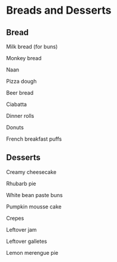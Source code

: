# Breads and Desserts


## Bread

Milk bread (for buns)

Monkey bread

Naan

Pizza dough

Beer bread

Ciabatta

Dinner rolls

Donuts

French breakfast puffs


## Desserts

Creamy cheesecake

Rhubarb pie

White bean paste buns

Pumpkin mousse cake

Crepes

Leftover jam

Leftover galletes

Lemon merengue pie



